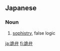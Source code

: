 ==Japanese==
{{ja-kanjitab|詭|弁}}

===Noun===
{{ja-noun|きべん}}

# [[sophistry]], false logic

[[ja:詭弁]]
[[fi:詭弁]]
